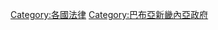 {{noteTA
|T=zh-hans:分类:巴布亚新几内亚法律;zh-hk:分類:巴布亞新畿內亞法律;zh-tw:分類:巴布亞紐幾內亞法律
}}
{{Commons category|Law of Papua New Guinea}}

[[Category:各國法律|Category:各國法律]]
[[Category:巴布亞新畿內亞政府|Category:巴布亞新畿內亞政府]]